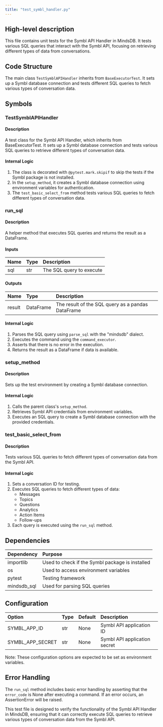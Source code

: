 ```yaml
---
title: "test_symbl_handler.py"
---
```


## High-level description
This file contains unit tests for the Symbl API Handler in MindsDB. It tests various SQL queries that interact with the Symbl API, focusing on retrieving different types of data from conversations.

## Code Structure
The main class `TestSymblAPIHandler` inherits from `BaseExecutorTest`. It sets up a Symbl database connection and tests different SQL queries to fetch various types of conversation data.

## Symbols

### TestSymblAPIHandler
#### Description
A test class for the Symbl API Handler, which inherits from BaseExecutorTest. It sets up a Symbl database connection and tests various SQL queries to retrieve different types of conversation data.

#### Internal Logic
1. The class is decorated with `@pytest.mark.skipif` to skip the tests if the Symbl package is not installed.
2. In the `setup_method`, it creates a Symbl database connection using environment variables for authentication.
3. The `test_basic_select_from` method tests various SQL queries to fetch different types of conversation data.

### run_sql
#### Description
A helper method that executes SQL queries and returns the result as a DataFrame.

#### Inputs
| Name | Type | Description |
|:-----|:-----|:------------|
| sql | str | The SQL query to execute |

#### Outputs
| Name | Type | Description |
|:-----|:-----|:------------|
| result | DataFrame | The result of the SQL query as a pandas DataFrame |

#### Internal Logic
1. Parses the SQL query using `parse_sql` with the "mindsdb" dialect.
2. Executes the command using the `command_executor`.
3. Asserts that there is no error in the execution.
4. Returns the result as a DataFrame if data is available.

### setup_method
#### Description
Sets up the test environment by creating a Symbl database connection.

#### Internal Logic
1. Calls the parent class's `setup_method`.
2. Retrieves Symbl API credentials from environment variables.
3. Executes an SQL query to create a Symbl database connection with the provided credentials.

### test_basic_select_from
#### Description
Tests various SQL queries to fetch different types of conversation data from the Symbl API.

#### Internal Logic
1. Sets a conversation ID for testing.
2. Executes SQL queries to fetch different types of data:
   - Messages
   - Topics
   - Questions
   - Analytics
   - Action Items
   - Follow-ups
3. Each query is executed using the `run_sql` method.

## Dependencies
| Dependency | Purpose |
|:-----------|:--------|
| importlib | Used to check if the Symbl package is installed |
| os | Used to access environment variables |
| pytest | Testing framework |
| mindsdb_sql | Used for parsing SQL queries |

## Configuration
| Option | Type | Default | Description |
|:-------|:-----|:--------|:------------|
| SYMBL_APP_ID | str | None | Symbl API application ID |
| SYMBL_APP_SECRET | str | None | Symbl API application secret |

Note: These configuration options are expected to be set as environment variables.

## Error Handling
The `run_sql` method includes basic error handling by asserting that the `error_code` is None after executing a command. If an error occurs, an AssertionError will be raised.

This test file is designed to verify the functionality of the Symbl API Handler in MindsDB, ensuring that it can correctly execute SQL queries to retrieve various types of conversation data from the Symbl API.